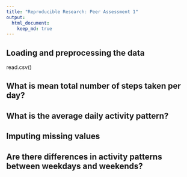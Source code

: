 ```yaml
---
title: "Reproducible Research: Peer Assessment 1"
output: 
  html_document:
    keep_md: true
---
```



## Loading and preprocessing the data
read.csv()


## What is mean total number of steps taken per day?



## What is the average daily activity pattern?



## Imputing missing values



## Are there differences in activity patterns between weekdays and weekends?
